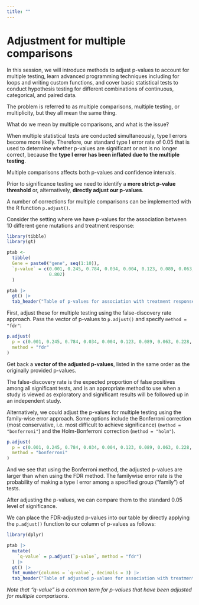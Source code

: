 ```yaml
---
title: ""
---
```


# Adjustment for multiple comparisons

In this session, we will introduce methods to adjust p-values to account for multiple testing, learn advanced programming techniques including for loops and writing custom functions, and cover basic statistical tests to conduct hypothesis testing for different combinations of continuous, categorical, and paired data.

The problem is referred to as multiple comparisons, multiple testing, or multiplicity, but they all mean the same thing.

What do we mean by multiple comparisons, and what is the issue?

When multiple statistical tests are conducted simultaneously, type I errors become more likely. Therefore, our standard type I error rate of 0.05 that is used to determine whether p-values are significant or not is no longer correct, because the **type I error has been inflated due to the multiple testing**.

Multiple comparisons affects both p-values and confidence intervals.

Prior to significance testing we need to identify a **more strict p-value threshold** or, alternatively,  **directly adjust our p-values**.

A number of corrections for multiple comparisons can be implemented with the R function `p.adjust()`. 

Consider the setting where we have p-values for the association between 10 different gene mutations and treatment response:

```r
library(tibble)
library(gt)

ptab <-
  tibble(
  Gene = paste0("gene", seq(1:10)),
  `p-value` = c(0.001, 0.245, 0.784, 0.034, 0.004, 0.123, 0.089, 0.063, 0.228, 
                0.802)
  ) 

ptab |> 
  gt() |> 
  tab_header("Table of p-values for association with treatment response")
```

First, adjust these for multiple testing using the false-discovery rate approach. Pass the vector of p-values to `p.adjust()` and specify `method = "fdr"`:

```r
p.adjust(
  p = c(0.001, 0.245, 0.784, 0.034, 0.004, 0.123, 0.089, 0.063, 0.228, 0.802),
  method = "fdr"
)
```

Get back a **vector of the adjusted p-values**, listed in the same order as the originally provided p-values.

The false-discovery rate is the expected proportion of false positives among all significant tests, and is an appropriate method to use when a study is viewed as exploratory and significant results will be followed up in an independent study.

Alternatively, we could adjust the p-values for multiple testing using the family-wise error approach. Some options include the Bonferroni correction (most conservative, i.e. most difficult to achieve significance) (`method = "bonferroni"`) and the Holm-Bonferroni correction (`method = "holm"`).

```r
p.adjust(
  p = c(0.001, 0.245, 0.784, 0.034, 0.004, 0.123, 0.089, 0.063, 0.228, 0.802),
  method = "bonferroni"
)
```

And we see that using the Bonferroni method, the adjusted p-values are larger than when using the FDR method. The familywise error rate is the probability of making a type I error among a specified group ("family") of tests.

After adjusting the p-values, we can compare them to the standard 0.05 level of significance.

We can place the FDR-adjusted p-values into our table by directly applying the `p.adjust()`
function to our column of p-values as follows:

```r
library(dplyr)

ptab |> 
  mutate(
    `q-value` = p.adjust(`p-value`, method = "fdr")
  ) |> 
  gt() |> 
  fmt_number(columns = `q-value`, decimals = 3) |> 
  tab_header("Table of adjusted p-values for association with treatment response")
```

*Note that "q-value" is a common term for p-values that have been adjusted for multiple comparisons*.
